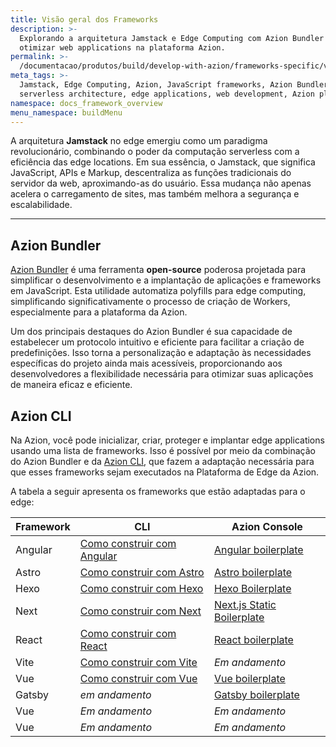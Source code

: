 ```yaml
---
title: Visão geral dos Frameworks
description: >-
  Explorando a arquitetura Jamstack e Edge Computing com Azion Bundler e Azion CLI para
  otimizar web applications na plataforma Azion.
permalink: >-
  /documentacao/produtos/build/develop-with-azion/frameworks-specific/visao-geral/
meta_tags: >-
  Jamstack, Edge Computing, Azion, JavaScript frameworks, Azion Bundler, Azion CLI,
  serverless architecture, edge applications, web development, Azion platform
namespace: docs_framework_overview
menu_namespace: buildMenu
---
```




A arquitetura **Jamstack** no edge emergiu como um paradigma revolucionário, combinando o poder da computação serverless com a eficiência das edge locations. Em sua essência, o Jamstack, que significa JavaScript, APIs e Markup, descentraliza as funções tradicionais do servidor da web, aproximando-as do usuário. Essa mudança não apenas acelera o carregamento de sites, mas também melhora a segurança e escalabilidade.

---

## Azion Bundler

[Azion Bundler](https://github.com/aziontech/bundler) é uma ferramenta **open-source** poderosa projetada para simplificar o desenvolvimento e a implantação de aplicações e frameworks em JavaScript. Esta utilidade automatiza polyfills para edge computing, simplificando significativamente o processo de criação de Workers, especialmente para a plataforma da Azion.

Um dos principais destaques do Azion Bundler é sua capacidade de estabelecer um protocolo intuitivo e eficiente para facilitar a criação de predefinições. Isso torna a personalização e adaptação às necessidades específicas do projeto ainda mais acessíveis, proporcionando aos desenvolvedores a flexibilidade necessária para otimizar suas aplicações de maneira eficaz e eficiente.

## Azion CLI

Na Azion, você pode inicializar, criar, proteger e implantar edge applications usando uma lista de frameworks. Isso é possível por meio da combinação do Azion Bundler e da [Azion CLI](/pt-br/documentacao/produtos/azion-cli/visao-geral/), que fazem a adaptação necessária para que esses frameworks sejam executados na Plataforma de Edge da Azion.

A tabela a seguir apresenta os frameworks que estão adaptadas para o edge:

| Framework | CLI | Azion Console |
| --- | --- | --- |
| Angular | [Como construir com Angular](/pt-br/documentacao/produtos/cli/frameworks/angular/) | [Angular boilerplate](/pt-br/documentacao/produtos/guias/angular-boilerplate/) |
| Astro | [Como construir com Astro](/pt-br/documentacao/produtos/cli/frameworks/astro/) | [Astro boilerplate](/pt-br/documentacao/produtos/guias/astro-boilerplate/) |
| Hexo | [Como construir com Hexo](/pt-br/documentacao/produtos/cli/frameworks/hexo/)| [Hexo Boilerplate](/pt-br/documentacao/produtos/guias/hexo-boilerplate/) |
| Next | [Como construir com Next](/pt-br/documentacao/produtos/cli/frameworks/next/) | [Next.js Static Boilerplate](/pt-br/documentacao/produtos/guias/nextjs-static-boilerplate/) |
| React | [Como construir com React](/pt-br/documentacao/produtos/cli/frameworks/react/) | [React boilerplate](/pt-br/documentacao/produtos/guias/react-boilerplate/)|
| Vite | [Como construir com Vite](/pt-br/documentacao/produtos/cli/frameworks/vite/)| *Em andamento* |
| Vue | [Como construir com Vue](/pt-br/documentacao/produtos/cli/frameworks/vue/) | [Vue boilerplate](/pt-br/documentacao/produtos/guias/vue-boilerplate/)|
| Gatsby | *em andamento* | [Gatsby boilerplate](/pt-br/documentacao/produtos/guias/gatsby-boilerplate/)|
| Vue | *Em andamento* | *Em andamento*|
| Vue | *Em andamento* | *Em andamento*|

<br />
<LinkButton link="/pt-br/documentacao/produtos/devtools/azion-edge-runtime/compatibilidade-frameworks/" label="saiba mais sobre os Web frameworks suportados" severity="secondary" target="_blank" />
<LinkButton link="/pt-br/documentacao/produtos/devtools/azion-edge-runtime/compatibilidade/node/" label="saiba mais sobre o suporte ao Node.js" severity="secondary" target="_blank" />
<LinkButton link="/pt-br/documentacao/produtos/edge-application/edge-functions/runtime-apis/javascript/" label="saiba mais sobre as Web APIs suportadas" severity="secondary" target="blank" />
